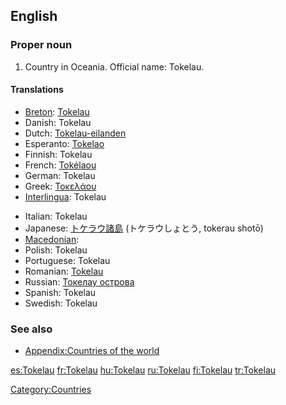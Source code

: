 ==English==
{{wikipedia}}

===Proper noun===
{{en-proper noun}}

# Country in Oceania. Official name: Tokelau.

====Translations====
{{trans-top|Oceanic country}}
* [[Breton]]: [[Tokelau]]
* Danish: Tokelau
* Dutch: [[Tokelau-eilanden]]
* Esperanto: [[Tokelao]]
* Finnish: Tokelau
* French: [[Tokélaou]]
* German: Tokelau
* Greek: [[Τοκελάου]]
* [[Interlingua]]: Tokelau
{{trans-mid}}
* Italian: Tokelau
* Japanese: [[トケラウ諸島]] (トケラウしょとう, tokerau shotō)
* [[Macedonian]]: {{t|mk|Токелау|n|tr=Tokeláu|sc=Cyrl}}
* Polish: Tokelau
* Portuguese: Tokelau
* Romanian: [[Tokelau]]
* Russian: [[Токелау острова]]
* Spanish: Tokelau
* Swedish: Tokelau
{{trans-bottom}}

===See also===
* [[Appendix:Countries of the world]]

[[Category:Countries]]

[[es:Tokelau]]
[[fr:Tokelau]]
[[hu:Tokelau]]
[[ru:Tokelau]]
[[fi:Tokelau]]
[[tr:Tokelau]]